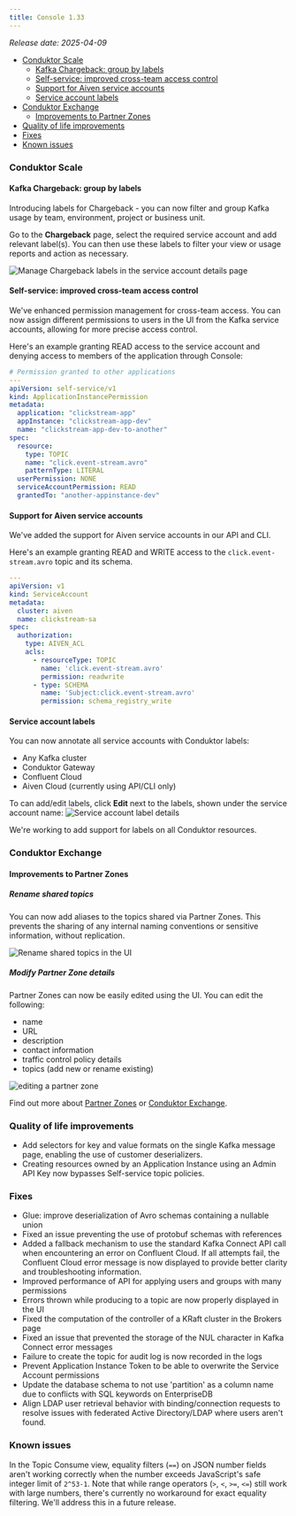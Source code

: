 ```yaml
---
title: Console 1.33
---
```


*Release date: 2025-04-09*

- [Conduktor Scale](#conduktor-scale)
  - [Kafka Chargeback: group by labels](#kafka-chargeback-group-by-labels)
  - [Self-service: improved cross-team access control](#self-service-improved-cross-team-access-control)
  - [Support for Aiven service accounts](#support-for-aiven-service-accounts)
  - [Service account labels](#service-account-labels)
- [Conduktor Exchange](#conduktor-exchange)
  - [Improvements to Partner Zones](#improvements-to-partner-zones)
- [Quality of life improvements](#quality-of-life-improvements)
- [Fixes](#fixes)
- [Known issues](#known-issues)

### Conduktor Scale

#### Kafka Chargeback: group by labels

Introducing labels for Chargeback - you can now filter and group Kafka usage by team, environment, project or business unit.

Go to the **Chargeback** page, select the required service account and add relevant label(s). You can then use these labels to filter your view or usage reports and action as necessary. 

![Manage Chargeback labels in the service account details page](/images/changelog/platform/v33/chargeback.png)

#### Self-service: improved cross-team access control

We've enhanced permission management for cross-team access. You can now assign different permissions to users in the UI from the Kafka service accounts, allowing for more precise access control.

Here's an example granting READ access to the service account and denying access to members of the application through Console:

````yaml
# Permission granted to other applications
---
apiVersion: self-service/v1
kind: ApplicationInstancePermission
metadata:
  application: "clickstream-app"
  appInstance: "clickstream-app-dev"
  name: "clickstream-app-dev-to-another"
spec:
  resource:
    type: TOPIC
    name: "click.event-stream.avro"
    patternType: LITERAL
  userPermission: NONE
  serviceAccountPermission: READ
  grantedTo: "another-appinstance-dev"
````

#### Support for Aiven service accounts

We've added the support for Aiven service accounts in our API and CLI.

Here's an example granting READ and WRITE access to the `click.event-stream.avro` topic and its schema.

````yaml
---
apiVersion: v1
kind: ServiceAccount
metadata:
  cluster: aiven
  name: clickstream-sa
spec:
  authorization:
    type: AIVEN_ACL
    acls:
      - resourceType: TOPIC
        name: 'click.event-stream.avro'
        permission: readwrite
      - type: SCHEMA
        name: 'Subject:click.event-stream.avro'
        permission: schema_registry_write
````

#### Service account labels

You can now annotate all service accounts with Conduktor labels:

- Any Kafka cluster
- Conduktor Gateway
- Confluent Cloud
- Aiven Cloud (currently using API/CLI only)

To can add/edit labels, click **Edit** next to the labels, shown under the service account name:
![Service account label details](/images/changelog/platform/v32/edit-service-account-labels.png)

<Info>
We're working to add support for labels on all Conduktor resources.
</Info>

### Conduktor Exchange

#### Improvements to Partner Zones

##### Rename shared topics

You can now add aliases to the topics shared via Partner Zones. This prevents the sharing of any internal naming conventions or sensitive information, without replication.

![Rename shared topics in the UI](/images/changelog/platform/v33/topic-renaming.png)

##### Modify Partner Zone details

Partner Zones can now be easily edited using the UI. You can edit the following:

- name
- URL
- description
- contact information
- traffic control policy details
- topics (add new or rename existing)

![editing a partner zone](/images/changelog/platform/v33/edit-pz.png)

Find out more about [Partner Zones](/guide/conduktor-concepts/partner-zones) or [Conduktor Exchange](https://www.conduktor.io).

### Quality of life improvements

- Add selectors for key and value formats on the single Kafka message page, enabling the use of customer deserializers.
- Creating resources owned by an Application Instance using an Admin API Key now bypasses Self-service topic policies.

### Fixes

- Glue: improve deserialization of Avro schemas containing a nullable union
- Fixed an issue preventing the use of protobuf schemas with references
- Added a fallback mechanism to use the standard Kafka Connect API call when encountering an error on Confluent Cloud. If all attempts fail, the Confluent Cloud error message is now displayed to provide better clarity and troubleshooting information.
- Improved performance of API for applying users and groups with many permissions
- Errors thrown while producing to a topic are now properly displayed in the UI
- Fixed the computation of the controller of a KRaft cluster in the Brokers page
- Fixed an issue that prevented the storage of the NUL character in Kafka Connect error messages
- Failure to create the topic for audit log is now recorded in the logs
- Prevent Application Instance Token to be able to overwrite the Service Account permissions
- Update the database schema to not use 'partition' as a column name due to conflicts with SQL keywords on EnterpriseDB
- Align LDAP user retrieval behavior with binding/connection requests to resolve issues with federated Active Directory/LDAP where users aren't found.

### Known issues

In the Topic Consume view, equality filters (`==`) on JSON number fields aren't working correctly when the number exceeds JavaScript's safe integer limit of `2^53-1`. Note that while range operators (`>`, `<`, `>=`, `<=`) still work with large numbers, there's currently no workaround for exact equality filtering. We'll address this in a future release.
